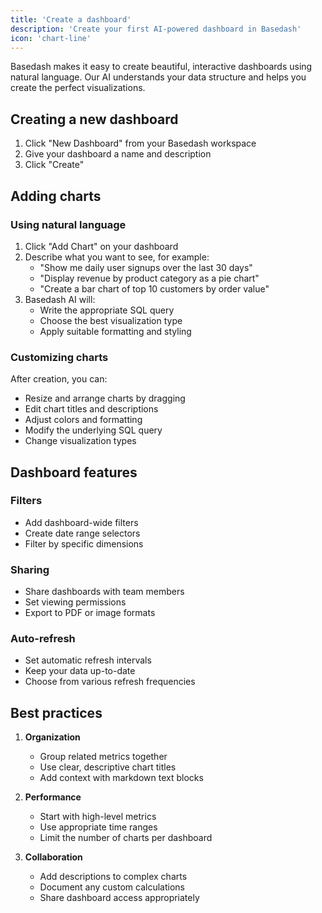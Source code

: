 ```yaml
---
title: 'Create a dashboard'
description: 'Create your first AI-powered dashboard in Basedash'
icon: 'chart-line'
---
```


Basedash makes it easy to create beautiful, interactive dashboards using natural language. Our AI understands your data structure and helps you create the perfect visualizations.

## Creating a new dashboard

1. Click "New Dashboard" from your Basedash workspace
2. Give your dashboard a name and description
3. Click "Create"

## Adding charts

### Using natural language
1. Click "Add Chart" on your dashboard
2. Describe what you want to see, for example:
   - "Show me daily user signups over the last 30 days"
   - "Display revenue by product category as a pie chart"
   - "Create a bar chart of top 10 customers by order value"
3. Basedash AI will:
   - Write the appropriate SQL query
   - Choose the best visualization type
   - Apply suitable formatting and styling

### Customizing charts
After creation, you can:
- Resize and arrange charts by dragging
- Edit chart titles and descriptions
- Adjust colors and formatting
- Modify the underlying SQL query
- Change visualization types

## Dashboard features

### Filters
- Add dashboard-wide filters
- Create date range selectors
- Filter by specific dimensions

### Sharing
- Share dashboards with team members
- Set viewing permissions
- Export to PDF or image formats

### Auto-refresh
- Set automatic refresh intervals
- Keep your data up-to-date
- Choose from various refresh frequencies

## Best practices

1. **Organization**
   - Group related metrics together
   - Use clear, descriptive chart titles
   - Add context with markdown text blocks

2. **Performance**
   - Start with high-level metrics
   - Use appropriate time ranges
   - Limit the number of charts per dashboard

3. **Collaboration**
   - Add descriptions to complex charts
   - Document any custom calculations
   - Share dashboard access appropriately
